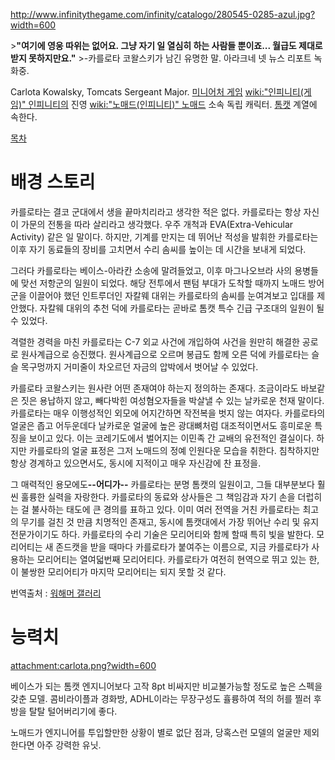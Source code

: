 http://www.infinitythegame.com/infinity/catalogo/280545-0285-azul.jpg?width=600

>'''"여기에 영웅 따위는 없어요. 그냥 자기 일 열심히 하는 사람들 뿐이죠... 월급도 제대로 받지 못하지만요."'''
>-카를로타 코왈스키가 남긴 유명한 말. 아라크네 넷 뉴스 리포트 녹화중.

Carlota Kowalsky, Tomcats Sergeant Major. [[미니어처 게임]] [[wiki:"인피니티(게임)" 인피니티]]의 진영 [[wiki:"노매드(인피니티)" 노매드]] 소속 독립 캐릭터. [[톰캣]] 계열에 속한다.

[[목차]]
= 배경 스토리 =
카를로타는 결코 군대에서 생을 끝마치리라고 생각한 적은 없다. 카를로타는 항상 자신이 가문의 전통을 따라 살리라고 생각했다. 우주 개척과 EVA(Extra-Vehicular Activity) 같은 일 말이다. 하지만, 기계를 만지는 데 뛰어난 적성을 발휘한 카를로타는 이후 자기 동료들의 장비를 고치면서 수리 솜씨를 높이는 데 시간을 보내게 되었다. 

그러다 카를로타는 베이스-아라칸 소송에 말려들었고, 이후 마그나오브라 사의 용병들에 맞선 저항군의 일원이 되었다. 해당 전투에서 팬텀 부대가 도착할 때까지 노매드 방어군을 이끌어야 했던 인트루더인 자칼웨 대위는 카를로타의 솜씨를 눈여겨보고 입대를 제안했다. 자칼웨 대위의 추천 덕에 카를로타는 곧바로 톰캣 특수 긴급 구조대의 일원이 될 수 있었다. 

격렬한 경력을 마친 카를로타는 C-7 외교 사건에 개입하여 사건을 원만히 해결한 공로로 원사계급으로 승진했다. 원사계급으로 오르며 봉급도 함께 오른 덕에 카를로타는 슬슬 목구멍까지 거미줄이 차오르던 자금의 압박에서 벗어날 수 있었다.

카를로타 코왈스키는 원사란 어떤 존재여야 하는지 정의하는 존재다. 조금이라도 바보같은 짓은 용납하지 않고, 빼다박힌 여성혐오자들을 박살낼 수 있는 날카로운 천재 말이다. 카를로타는 매우 이행성적인 외모에 어지간하면 작전복을 벗지 않는 여자다. 카를로타의 얼굴은 좁고 어두운데다 날카로운 얼굴에 높은 광대뼈처럼 대조적이면서도 흥미로운 특징을 보이고 있다. 이는 코레기도에서 벌어지는 이민족 간 교배의 유전적인 결실이다. 하지만 카를로타의 얼굴 표정은 그저 노매드의 정예 인원다운 모습을 취한다. 침착하지만 항상 경계하고 있으면서도, 동시에 지적이고 매우 자신감에 찬 표정을.

그 매력적인 용모에도'''--어디가--''' 카를로타는 분명 톰캣의 일원이고, 그들 대부분보다 훨씬 훌륭한 실력을 자랑한다. 카를로타의 동료와 상사들은 그 책임감과 자기 손을 더럽히는 걸 불사하는 태도에 큰 경의를 표하고 있다. 이미 여러 전역을 거친 카를로타는 최고의 무기를 걸친 것 만큼 치명적인 존재고, 동시에 톰캣대에서 가장 뛰어난 수리 및 유지전문가이기도 하다. 카를로타의 수리 기술은 모리어티와 함께 할때 특히 빛을 발한다. 모리어티는 새 존드캣을 받을 때마다 카를로타가 붙여주는 이름으로, 지금 카를로타가 사용하는 모리어티는 열여덟번째 모리어티다. 카를로타가 여전히 현역으로 뛰고 있는 한, 이 불쌍한 모리어티가 마지막 모리어티는 되지 못할 것 같다.

번역출처 : [[워해머 갤러리]]


= 능력치 =
attachment:carlota.png?width=600

베이스가 되는 톰캣 엔지니어보다 고작 8pt 비싸지만 비교불가능할 정도로 높은 스펙을 갖춘 모델. 콤비라이플과 경화방, ADHL이라는 무장구성도 휼륭하여 적의 허를 찔러 후방을 탈탈 털어버리기에 좋다.

노매드가 엔지니어를 투입할만한 상황이 별로 없단 점과, 당혹스런 모델의 얼굴만 제외한다면 아주 강력한 유닛.
